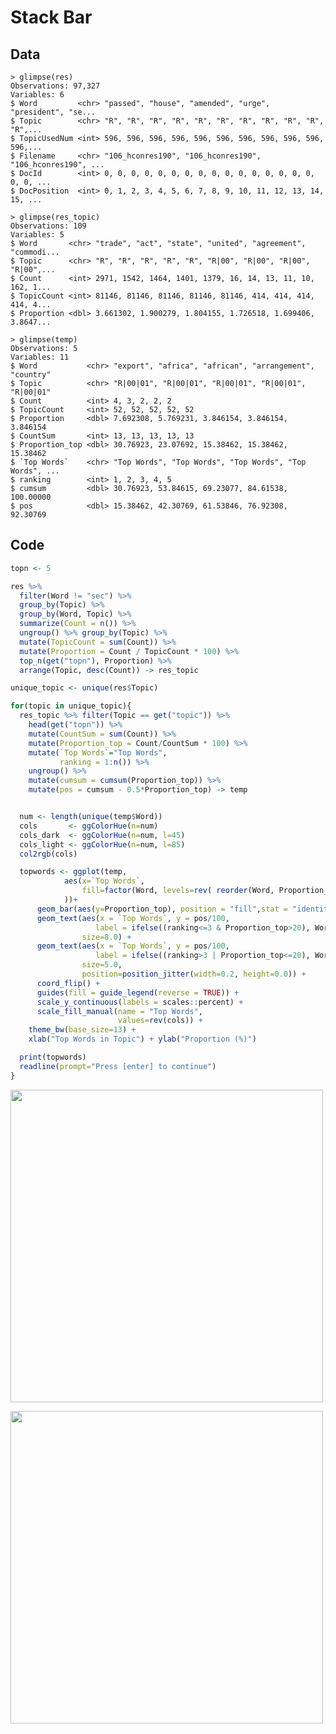# Stack Bar

## Data
```terminal
> glimpse(res)
Observations: 97,327
Variables: 6
$ Word         <chr> "passed", "house", "amended", "urge", "president", "se...
$ Topic        <chr> "R", "R", "R", "R", "R", "R", "R", "R", "R", "R", "R",...
$ TopicUsedNum <int> 596, 596, 596, 596, 596, 596, 596, 596, 596, 596, 596,...
$ Filename     <chr> "106_hconres190", "106_hconres190", "106_hconres190", ...
$ DocId        <int> 0, 0, 0, 0, 0, 0, 0, 0, 0, 0, 0, 0, 0, 0, 0, 0, 0, 0, ...
$ DocPosition  <int> 0, 1, 2, 3, 4, 5, 6, 7, 8, 9, 10, 11, 12, 13, 14, 15, ...

> glimpse(res_topic)
Observations: 109
Variables: 5
$ Word       <chr> "trade", "act", "state", "united", "agreement", "commodi...
$ Topic      <chr> "R", "R", "R", "R", "R", "R|00", "R|00", "R|00", "R|00",...
$ Count      <int> 2971, 1542, 1464, 1401, 1379, 16, 14, 13, 11, 10, 162, 1...
$ TopicCount <int> 81146, 81146, 81146, 81146, 81146, 414, 414, 414, 414, 4...
$ Proportion <dbl> 3.661302, 1.900279, 1.804155, 1.726518, 1.699406, 3.8647...

> glimpse(temp)
Observations: 5
Variables: 11
$ Word           <chr> "export", "africa", "african", "arrangement", "country"
$ Topic          <chr> "R|00|01", "R|00|01", "R|00|01", "R|00|01", "R|00|01"
$ Count          <int> 4, 3, 2, 2, 2
$ TopicCount     <int> 52, 52, 52, 52, 52
$ Proportion     <dbl> 7.692308, 5.769231, 3.846154, 3.846154, 3.846154
$ CountSum       <int> 13, 13, 13, 13, 13
$ Proportion_top <dbl> 30.76923, 23.07692, 15.38462, 15.38462, 15.38462
$ `Top Words`    <chr> "Top Words", "Top Words", "Top Words", "Top Words", ...
$ ranking        <int> 1, 2, 3, 4, 5
$ cumsum         <dbl> 30.76923, 53.84615, 69.23077, 84.61538, 100.00000
$ pos            <dbl> 15.38462, 42.30769, 61.53846, 76.92308, 92.30769
```

## Code
```r
topn <- 5

res %>%
  filter(Word != "sec") %>%
  group_by(Topic) %>%
  group_by(Word, Topic) %>%
  summarize(Count = n()) %>%
  ungroup() %>% group_by(Topic) %>%
  mutate(TopicCount = sum(Count)) %>%
  mutate(Proportion = Count / TopicCount * 100) %>%
  top_n(get("topn"), Proportion) %>%
  arrange(Topic, desc(Count)) -> res_topic

unique_topic <- unique(res$Topic)

for(topic in unique_topic){
  res_topic %>% filter(Topic == get("topic")) %>%
    head(get("topn")) %>%
    mutate(CountSum = sum(Count)) %>%
    mutate(Proportion_top = Count/CountSum * 100) %>%
    mutate(`Top Words`="Top Words",
           ranking = 1:n()) %>%
    ungroup() %>% 
    mutate(cumsum = cumsum(Proportion_top)) %>%
    mutate(pos = cumsum - 0.5*Proportion_top) -> temp


  num <- length(unique(temp$Word))
  cols       <- ggColorHue(n=num)
  cols_dark  <- ggColorHue(n=num, l=45)
  cols_light <- ggColorHue(n=num, l=85)
  col2rgb(cols)

  topwords <- ggplot(temp,
            aes(x=`Top Words`, 
                fill=factor(Word, levels=rev( reorder(Word, Proportion_top) ))
            ))+
      geom_bar(aes(y=Proportion_top), position = "fill",stat = "identity") +
      geom_text(aes(x = `Top Words`, y = pos/100,
                   label = ifelse((ranking<=3 & Proportion_top>20), Word, "")), 
                size=8.0) +
      geom_text(aes(x = `Top Words`, y = pos/100,
                   label = ifelse((ranking>3 | Proportion_top<=20), Word, "")), 
                size=5.0,
                position=position_jitter(width=0.2, height=0.0)) +
      coord_flip() +
      guides(fill = guide_legend(reverse = TRUE)) +
      scale_y_continuous(labels = scales::percent) +
      scale_fill_manual(name = "Top Words",
                        values=rev(cols)) +
    theme_bw(base_size=13) +
    xlab("Top Words in Topic") + ylab("Proportion (%)")

  print(topwords)
  readline(prompt="Press [enter] to continue")
}
```

<img src="../../figures/ggplot2_bar_stack2.png" width="500">


<img src="../../figures/ggplot2_bar_stack3.png" width="500">
